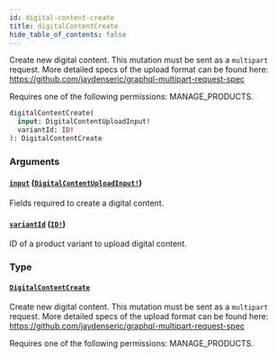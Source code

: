 ```yaml
---
id: digital-content-create
title: digitalContentCreate
hide_table_of_contents: false
---
```


Create new digital content. This mutation must be sent as a `multipart` request. More detailed specs of the upload format can be found here: https://github.com/jaydenseric/graphql-multipart-request-spec

Requires one of the following permissions: MANAGE_PRODUCTS.

```graphql
digitalContentCreate(
  input: DigitalContentUploadInput!
  variantId: ID!
): DigitalContentCreate
```

### Arguments

#### [`input`](#) ([`DigitalContentUploadInput!`](../../../developer/api-reference/inputs/digital-content-upload-input))

Fields required to create a digital content.

#### [`variantId`](#) ([`ID!`](../../../developer/api-reference/scalars/id))

ID of a product variant to upload digital content.

### Type

#### [`DigitalContentCreate`](../../../developer/api-reference/objects/digital-content-create)

Create new digital content. This mutation must be sent as a `multipart` request. More detailed specs of the upload format can be found here: https://github.com/jaydenseric/graphql-multipart-request-spec

Requires one of the following permissions: MANAGE_PRODUCTS.
